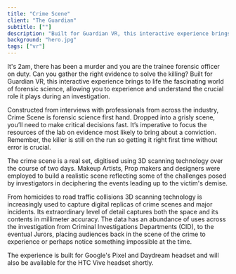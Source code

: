 ```yaml
---
title: "Crime Scene"
client: "The Guardian"
subtitle: [""]
description: "Built for Guardian VR, this interactive experience brings to life the fascinating world of forensic science, allowing you to experience and understand the crucial role it plays during an investigation."
background: "hero.jpg"
tags: ["vr"]
---
```



It's 2am, there has been a murder and you are the trainee forensic officer on duty. Can you gather the right evidence to solve the killing? Built for Guardian VR, this interactive experience brings to life the fascinating world of forensic science, allowing you to experience and understand the crucial role it plays during an investigation.

<ImageMagic href="crime-scene-03.jpg" />
Constructed from interviews with professionals from across the industry, Crime Scene
is forensic science first hand. Dropped into a grisly scene, you’ll need to make
critical decisions fast. It’s imperative to focus the resources of the lab on evidence
most likely to bring about a conviction. Remember, the killer is still on the run
so getting it right first time without error is crucial.

The crime scene is a real set, digitised using 3D scanning technology over the course of two days. Makeup Artists, Prop makers and designers were employed to build a realistic scene reflecting some of the challenges posed by investigators in deciphering the events leading up to the victim's demise.

<ImageMagic href="crime-scene-05.jpg" />
<ImageMagic href="crime-scene-04.jpg" />
From homicides to road traffic collisions 3D scanning technology is increasingly
used to capture digital replicas of crime scenes and major incidents. Its
extraordinary level of detail captures both the space and its contents in
millimeter accuracy. The data has an abundance of uses across the investigation
from Criminal Investigations Departments (CID), to the eventual Jurors, placing
audiences back in the scene of the crime to experience or perhaps notice
something impossible at the time.

The experience is built for Google's Pixel and Daydream headset and will also be available for the HTC Vive headset shortly.

<ImageMagic href="crime-scene-01.jpg" />
